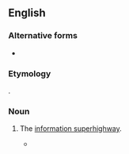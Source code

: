 {{also|infobahn}}
==English==

===Alternative forms===
* {{alter|en|infobahn}}

===Etymology===
{{blend|en|info|autobahn}}.

===Noun===
{{en-noun|-}}

# {{lb|en|dated|computing}} The [[information superhighway]].
#* {{quote-journal|en|volume=1|issue=3|url=https://www.metamute.org/editorial/articles/californian-ideology|title=The Californian Ideology|year=1995|month=September|author=Cameron Barbrook|author2=Andy Cameron|work={{w|Mute (magazine)|Mute}}|issn=1356-7748|passage=While a recent EU report recommended adopting the Californian free enterprise model to build the ‘'''infobahn'''’, cutting-edge artists and academics have been championing the ‘post-human’ philosophy developed by the West Coast's Extropian cult. }}